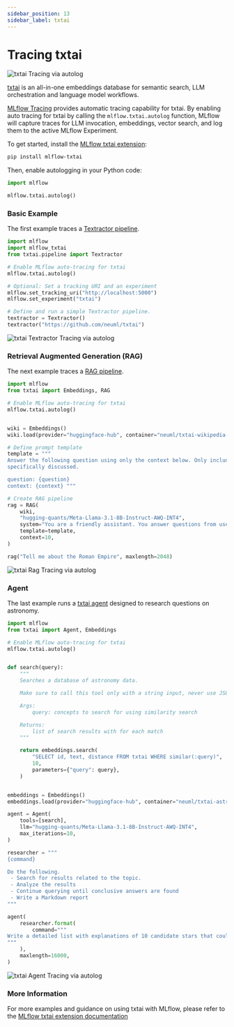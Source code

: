 ```yaml
---
sidebar_position: 13
sidebar_label: txtai
---
```



# Tracing txtai

![txtai Tracing via autolog](/images/llms/tracing/txtai-rag-tracing.png)


[txtai](https://github.com/neuml/txtai?tab=readme-ov-file) is an all-in-one embeddings database for semantic search, LLM orchestration and language model workflows.

[MLflow Tracing](../) provides automatic tracing capability for txtai. By enabling auto tracing
for txtai by calling the `mlflow.txtai.autolog` function, MLflow will capture traces for LLM invocation, embeddings, vector search, and log them to the active MLflow Experiment.

To get started, install the [MLflow txtai extension](https://github.com/neuml/mlflow-txtai/tree/master):

```bash
pip install mlflow-txtai
```

Then, enable autologging in your Python code:

```python
import mlflow

mlflow.txtai.autolog()
```

### Basic Example

The first example traces a [Textractor pipeline](https://neuml.github.io/txtai/pipeline/data/textractor/).

```python
import mlflow
import mlflow_txtai
from txtai.pipeline import Textractor

# Enable MLflow auto-tracing for txtai
mlflow.txtai.autolog()

# Optional: Set a tracking URI and an experiment
mlflow.set_tracking_uri("http://localhost:5000")
mlflow.set_experiment("txtai")

# Define and run a simple Textractor pipeline.
textractor = Textractor()
textractor("https://github.com/neuml/txtai")
```

![txtai Textractor Tracing via autolog](/images/llms/tracing/txtai-textractor-tracing.png)


### Retrieval Augmented Generation (RAG)

The next example traces a [RAG pipeline](https://neuml.github.io/txtai/pipeline/text/rag/).

```python
import mlflow
from txtai import Embeddings, RAG

# Enable MLflow auto-tracing for txtai
mlflow.txtai.autolog()


wiki = Embeddings()
wiki.load(provider="huggingface-hub", container="neuml/txtai-wikipedia-slim")

# Define prompt template
template = """
Answer the following question using only the context below. Only include information
specifically discussed.

question: {question}
context: {context} """

# Create RAG pipeline
rag = RAG(
    wiki,
    "hugging-quants/Meta-Llama-3.1-8B-Instruct-AWQ-INT4",
    system="You are a friendly assistant. You answer questions from users.",
    template=template,
    context=10,
)

rag("Tell me about the Roman Empire", maxlength=2048)
```

![txtai Rag Tracing via autolog](/images/llms/tracing/txtai-rag-tracing.png)


### Agent

The last example runs a [txtai agent](https://neuml.github.io/txtai/agent/) designed to research questions on astronomy.


```python
import mlflow
from txtai import Agent, Embeddings

# Enable MLflow auto-tracing for txtai
mlflow.txtai.autolog()


def search(query):
    """
    Searches a database of astronomy data.

    Make sure to call this tool only with a string input, never use JSON.

    Args:
        query: concepts to search for using similarity search

    Returns:
        list of search results with for each match
    """

    return embeddings.search(
        "SELECT id, text, distance FROM txtai WHERE similar(:query)",
        10,
        parameters={"query": query},
    )


embeddings = Embeddings()
embeddings.load(provider="huggingface-hub", container="neuml/txtai-astronomy")

agent = Agent(
    tools=[search],
    llm="hugging-quants/Meta-Llama-3.1-8B-Instruct-AWQ-INT4",
    max_iterations=10,
)

researcher = """
{command}

Do the following.
 - Search for results related to the topic.
 - Analyze the results
 - Continue querying until conclusive answers are found
 - Write a Markdown report
"""

agent(
    researcher.format(
        command="""
Write a detailed list with explanations of 10 candidate stars that could potentially be habitable to life.
"""
    ),
    maxlength=16000,
)
```

![txtai Agent Tracing via autolog](/images/llms/tracing/txtai-agent-tracing.png)


### More Information

For more examples and guidance on using txtai with MLflow, please refer to the [MLflow txtai extension documentation](https://github.com/neuml/mlflow-txtai/tree/master)
